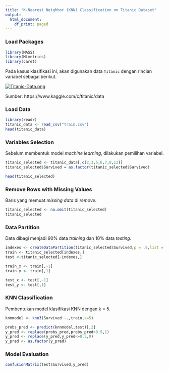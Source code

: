 ```yaml
---
title: "K-Nearest Neighbor (KNN) Classification on Titanic Dataset"
output:
  html_document:
    df_print: paged
---
```


### Load Packages
```r
library(MASS)
library(MLmetrics)
library(caret)
```

Pada kasus klasifikasi ini, akan digunakan data `Titanic` dengan rincian variabel sebagai berikut.

[![Titanic-Data.png](https://i.postimg.cc/4NmYKDWJ/Titanic-Data.png)](https://postimg.cc/PPnX9RGc)

Sumber: https://www.kaggle.com/c/titanic/data

### Load Data
```r
library(readr)
titanic_data <- read_csv("train.csv")
head(titanic_data)
```

### Variables Selection
Sebelum membentuk model *machine learning*, dilakukan pemilihan variabel.
```r
titanic_selected <- titanic_data[,c(2,3,5,6,7,8,12)]
titanic_selected$Survived = as.factor(titanic_selected$Survived)

head(titanic_selected)
```

### Remove Rows with Missing Values
Baris yang memuat *missing data* di *remove*.
```r
titanic_selected <- na.omit(titanic_selected)
titanic_selected
```

### Data Partition
Data dibagi menjadi 90% data *training* dan 10% data *testing*.
```r
indexes <- createDataPartition(titanic_selected$Survived,p = .9,list = F)
train <- titanic_selected[indexes,]
test <-titanic_selected[-indexes,]

train_x <- train[,-1]
train_y <- train[,1]

test_x <- test[,-1]
test_y <- test[,1]


```

### KNN Classification
Pembentukan model klasifikasi KNN dengan k = 5.
```r
knnmodel <- knn3(Survived ~.,train,k=5)

probs_pred <- predict(knnmodel,test)[,2]
y_pred <- replace(probs_pred,probs_pred>0.5,1)
y_pred <- replace(y_pred,y_pred<=0.5,0)
y_pred <- as.factor(y_pred)

```

### Model Evaluation
```r
confusionMatrix(test$Survived,y_pred)
```
